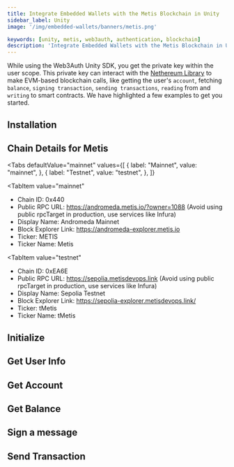 ```yaml
---
title: Integrate Embedded Wallets with the Metis Blockchain in Unity
sidebar_label: Unity
image: '/img/embedded-wallets/banners/metis.png'

keywords: [unity, metis, web3auth, authentication, blockchain]
description: 'Integrate Embedded Wallets with the Metis Blockchain in Unity | Embedded Wallets'
---
```



<SEO
  title="Integrate Embedded Wallets with the Metis Blockchain in Unity"
  description="Integrate Embedded Wallets with the Metis Blockchain in Unity | Embedded Wallets"
  image="https://docs.metamask.io/img/embedded-wallets/banners/metis.png"
  slug="/embedded-wallets/connect-blockchain/evm/metis/unity"
/>

While using the Web3Auth Unity SDK, you get the private key within the user scope. This private key can interact with the [Nethereum Library](https://nethereum.com/) to make EVM-based blockchain calls, like getting the user's `account`, fetching `balance`, `signing transaction`, `sending transactions`, `reading` from and `writing` to smart contracts. We have highlighted a few examples to get you started.

## Installation

<InstallationSnippet />

## Chain Details for Metis

<Tabs
 defaultValue="mainnet"
  values={[
    { label: "Mainnet", value: "mainnet", },
    { label: "Testnet", value: "testnet", },
  ]}
>
<TabItem
  value="mainnet"
>

- Chain ID: 0x440
- Public RPC URL: https://andromeda.metis.io/?owner=1088 (Avoid using public rpcTarget in production, use services like Infura)
- Display Name: Andromeda Mainnet
- Block Explorer Link: https://andromeda-explorer.metis.io
- Ticker: METIS
- Ticker Name: Metis

</TabItem>

<TabItem
  value="testnet"
>

- Chain ID: 0xEA6E
- Public RPC URL: https://sepolia.metisdevops.link (Avoid using public rpcTarget in production, use services like Infura)
- Display Name: Sepolia Testnet
- Block Explorer Link: https://sepolia-explorer.metisdevops.link/
- Ticker: tMetis
- Ticker Name: tMetis

</TabItem>
</Tabs>

## Initialize

<InitialisationSnippet />

## Get User Info

<UserInfoSnippet />

## Get Account

<GetAccountSnippet />

## Get Balance

<GetBalanceSnippet />

## Sign a message

<SignMessageSnippet />

## Send Transaction

<SendTransactionSnippet />
